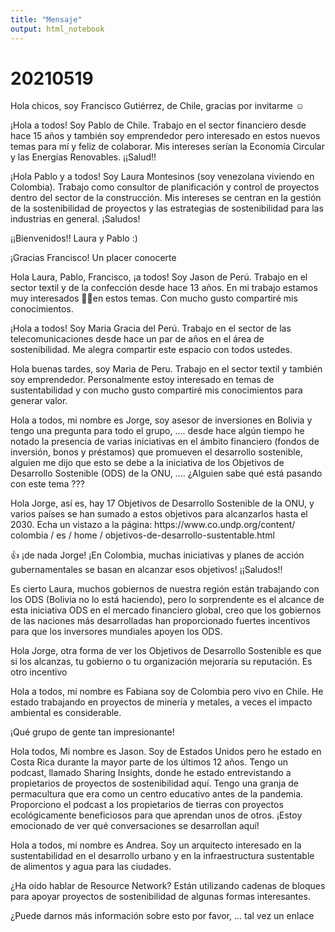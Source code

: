 ```yaml
---
title: "Mensaje"
output: html_notebook
---
```


# 20210519
Hola chicos, soy Francisco Gutiérrez, de Chile, gracias por invitarme ☺️

¡Hola a todos! Soy Pablo de Chile. Trabajo en el sector financiero desde hace 15 años y también soy emprendedor pero interesado en estos nuevos temas para mí y feliz de colaborar. Mis intereses serían la Economía Circular y las Energías Renovables. ¡¡Salud!!

¡Hola Pablo y a todos! Soy Laura Montesinos (soy venezolana viviendo en Colombia). Trabajo como consultor de planificación y control de proyectos dentro del sector de la construcción. Mis intereses se centran en la gestión de la sostenibilidad de proyectos y las estrategias de sostenibilidad para las industrias en general. ¡Saludos!

¡¡Bienvenidos!! Laura y Pablo :)

¡Gracias Francisco! Un placer conocerte

Hola Laura, Pablo, Francisco, ¡a todos! Soy Jason de Perú. Trabajo en el sector textil y de la confección desde hace 13 años.
En mi trabajo estamos muy interesados en estos temas.
Con mucho gusto compartiré mis conocimientos.

¡Hola a todos! Soy Maria Gracia del Perú. Trabajo en el sector de las telecomunicaciones desde hace un par de años en el área de sostenibilidad. Me alegra compartir este espacio con todos ustedes.

Hola buenas tardes, soy Maria de Peru. Trabajo en el sector textil y también soy emprendedor. Personalmente estoy interesado en temas de sustentabilidad y con mucho gusto compartiré mis conocimientos para generar valor.

Hola a todos, mi nombre es Jorge, soy asesor de inversiones en Bolivia y tengo una pregunta para todo el grupo, .... desde hace algún tiempo he notado la presencia de varias iniciativas en el ámbito financiero (fondos de inversión, bonos y préstamos) que promueven el desarrollo sostenible, alguien me dijo que esto se debe a la iniciativa de los Objetivos de Desarrollo Sostenible (ODS) de la ONU, .... ¿Alguien sabe qué está pasando con este tema ???

Hola Jorge, así es, hay 17 Objetivos de Desarrollo Sostenible de la ONU, y varios países se han sumado a estos objetivos para alcanzarlos hasta el 2030. Echa un vistazo a la página: https://www.co.undp.org/content/ colombia / es / home / objetivos-de-desarrollo-sustentable.html

👍 ¡de nada Jorge! ¡En Colombia, muchas iniciativas y planes de acción gubernamentales se basan en alcanzar esos objetivos! ¡¡Saludos!!

Es cierto Laura, muchos gobiernos de nuestra región están trabajando con los ODS (Bolivia no lo está haciendo), pero lo sorprendente es el alcance de esta iniciativa ODS en el mercado financiero global, creo que los gobiernos de las naciones más desarrolladas han proporcionado fuertes incentivos para que los inversores mundiales apoyen los ODS.

Hola Jorge, otra forma de ver los Objetivos de Desarrollo Sostenible es que si los alcanzas, tu gobierno o tu organización mejoraría su reputación. Es otro incentivo

Hola a todos, mi nombre es Fabiana soy de Colombia pero vivo en Chile. He estado trabajando en proyectos de minería y metales, a veces el impacto ambiental es considerable.

¡Qué grupo de gente tan impresionante!

Hola todos,
Mi nombre es Jason. Soy de Estados Unidos pero he estado en Costa Rica durante la mayor parte de los últimos 12 años. Tengo un podcast, llamado Sharing Insights, donde he estado entrevistando a propietarios de proyectos de sostenibilidad aquí. Tengo una granja de permacultura que era como un centro educativo antes de la pandemia. Proporciono el podcast a los propietarios de tierras con proyectos ecológicamente beneficiosos para que aprendan unos de otros. ¡Estoy emocionado de ver qué conversaciones se desarrollan aquí!

Hola a todos, mi nombre es Andrea.
Soy un arquitecto interesado en la sustentabilidad en el desarrollo urbano y en la infraestructura sustentable de alimentos y agua para las ciudades.

¿Ha oído hablar de Resource Network? Están utilizando cadenas de bloques para apoyar proyectos de sostenibilidad de algunas formas interesantes.

¿Puede darnos más información sobre esto por favor, ... tal vez un enlace
